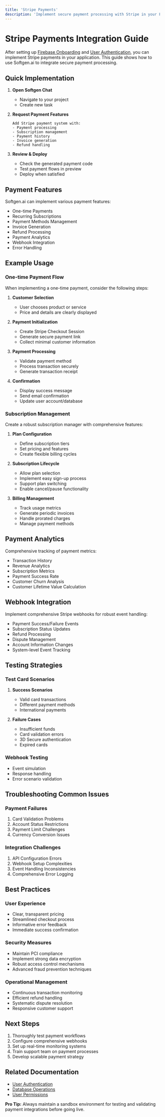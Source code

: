 ```yaml
---
title: 'Stripe Payments'
description: 'Implement secure payment processing with Stripe in your Full Stack project'
---
```


# Stripe Payments Integration Guide

After setting up [Firebase Onboarding](/fullstack/firebase-onboarding) and [User Authentication](/fullstack/user-authentication), you can implement Stripe payments in your application. This guide shows how to use Softgen.ai to integrate secure payment processing.

## Quick Implementation

1. **Open Softgen Chat**
   - Navigate to your project
   - Create new task

2. **Request Payment Features**
   ```plaintext
   Add Stripe payment system with:
   - Payment processing
   - Subscription management
   - Payment history
   - Invoice generation
   - Refund handling
   ```

3. **Review & Deploy**
   - Check the generated payment code
   - Test payment flows in preview
   - Deploy when satisfied

## Payment Features

Softgen.ai can implement various payment features:

- One-time Payments
- Recurring Subscriptions
- Payment Methods Management
- Invoice Generation
- Refund Processing
- Payment Analytics
- Webhook Integration
- Error Handling

## Example Usage

### One-time Payment Flow

When implementing a one-time payment, consider the following steps:

1. **Customer Selection**
   - User chooses product or service
   - Price and details are clearly displayed

2. **Payment Initialization**
   - Create Stripe Checkout Session
   - Generate secure payment link
   - Collect minimal customer information

3. **Payment Processing**
   - Validate payment method
   - Process transaction securely
   - Generate transaction receipt

4. **Confirmation**
   - Display success message
   - Send email confirmation
   - Update user account/database

### Subscription Management

Create a robust subscription manager with comprehensive features:

1. **Plan Configuration**
   - Define subscription tiers
   - Set pricing and features
   - Create flexible billing cycles

2. **Subscription Lifecycle**
   - Allow plan selection
   - Implement easy sign-up process
   - Support plan switching
   - Enable cancel/pause functionality

3. **Billing Management**
   - Track usage metrics
   - Generate periodic invoices
   - Handle prorated charges
   - Manage payment methods

## Payment Analytics

Comprehensive tracking of payment metrics:

- Transaction History
- Revenue Analytics
- Subscription Metrics
- Payment Success Rate
- Customer Churn Analysis
- Customer Lifetime Value Calculation

## Webhook Integration

Implement comprehensive Stripe webhooks for robust event handling:

- Payment Success/Failure Events
- Subscription Status Updates
- Refund Processing
- Dispute Management
- Account Information Changes
- System-level Event Tracking

## Testing Strategies

### Test Card Scenarios
1. **Success Scenarios**
   - Valid card transactions
   - Different payment methods
   - International payments

2. **Failure Cases**
   - Insufficient funds
   - Card validation errors
   - 3D Secure authentication
   - Expired cards

### Webhook Testing
- Event simulation
- Response handling
- Error scenario validation

## Troubleshooting Common Issues

### Payment Failures
1. Card Validation Problems
2. Account Status Restrictions
3. Payment Limit Challenges
4. Currency Conversion Issues

### Integration Challenges
1. API Configuration Errors
2. Webhook Setup Complexities
3. Event Handling Inconsistencies
4. Comprehensive Error Logging

## Best Practices

### User Experience
- Clear, transparent pricing
- Streamlined checkout process
- Informative error feedback
- Immediate success confirmation

### Security Measures
- Maintain PCI compliance
- Implement strong data encryption
- Robust access control mechanisms
- Advanced fraud prevention techniques

### Operational Management
- Continuous transaction monitoring
- Efficient refund handling
- Systematic dispute resolution
- Responsive customer support

## Next Steps

1. Thoroughly test payment workflows
2. Configure comprehensive webhooks
3. Set up real-time monitoring systems
4. Train support team on payment processes
5. Develop scalable payment strategy

## Related Documentation
- [User Authentication](/fullstack/user-authentication)
- [Database Operations](/fullstack/database-operations)
- [User Permissions](/fullstack/user-permissions)

**Pro Tip:** Always maintain a sandbox environment for testing and validating payment integrations before going live.